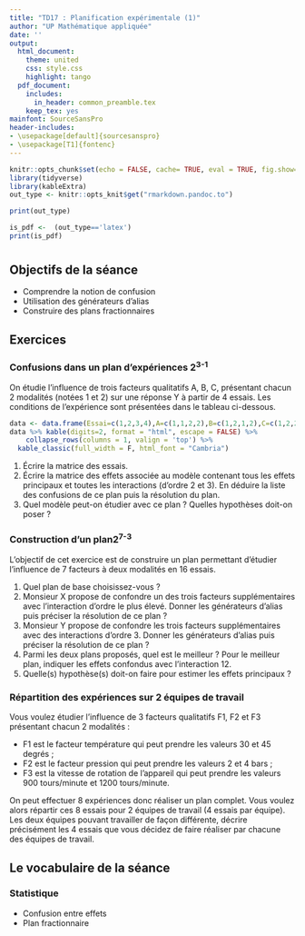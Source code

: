 ```yaml
---
title: "TD17 : Planification expérimentale (1)"
author: "UP Mathématique appliquée"
date: ''
output:
  html_document:
    theme: united
    css: style.css
    highlight: tango
  pdf_document:
    includes:
      in_header: common_preamble.tex
    keep_tex: yes
mainfont: SourceSansPro
header-includes:
- \usepackage[default]{sourcesanspro}
- \usepackage[T1]{fontenc}
---
```



```r
knitr::opts_chunk$set(echo = FALSE, cache= TRUE, eval = TRUE, fig.show='hide', message = FALSE, warning = FALSE, results = 'hide' )
library(tidyverse)
library(kableExtra)
out_type <- knitr::opts_knit$get("rmarkdown.pandoc.to")

```

```r
print(out_type)

is_pdf <-  (out_type=='latex')
print(is_pdf)
```

# {.tabset .tabset-fade .tabset-pills}

##  Objectifs de la séance  

* Comprendre la notion de confusion
* Utilisation des générateurs d'alias
* Construire des plans fractionnaires

## Exercices 


### Confusions dans un plan d'expériences 2<sup>3-1</sup>

On étudie l'influence de trois facteurs qualitatifs A, B, C, présentant chacun 2 modalités (notées 1 et 2) sur une
réponse Y à partir de 4 essais. Les conditions de l'expérience sont présentées dans le tableau ci-dessous.

```r
data <- data.frame(Essai=c(1,2,3,4),A=c(1,1,2,2),B=c(1,2,1,2),C=c(1,2,2,1))
data %>% kable(digits=2, format = "html", escape = FALSE) %>%
    collapse_rows(columns = 1, valign = 'top') %>%
  kable_classic(full_width = F, html_font = "Cambria")

```


1. Écrire la matrice des essais.
2. Écrire la matrice des effets associée au modèle contenant tous les effets principaux et toutes les interactions (d'ordre 2 et 3). En déduire la liste des confusions de ce plan puis la résolution du plan.
3. Quel modèle peut-on étudier avec ce plan ? Quelles hypothèses doit-on poser ?

### Construction d'un plan2<sup>7-3</sup>

L'objectif de cet exercice est de construire un plan permettant d'étudier l'influence de 7 facteurs à deux modalités en 16 essais.

1. Quel plan de base choisissez-vous ?
2. Monsieur X propose de confondre un des trois facteurs supplémentaires avec l'interaction d'ordre le plus élevé. Donner les générateurs d'alias puis préciser la résolution de ce plan ?
3. Monsieur Y propose de confondre les trois facteurs supplémentaires avec des interactions d'ordre 3. Donner
les générateurs d'alias puis préciser la résolution de ce plan ?
4. Parmi les deux plans proposés, quel est le meilleur ? Pour le meilleur plan, indiquer les effets confondus avec l'interaction 12.
5. Quelle(s) hypothèse(s) doit-on faire pour estimer les effets principaux ?

### Répartition des expériences sur 2 équipes de travail

Vous voulez étudier l'influence de 3 facteurs qualitatifs F1, F2 et F3 présentant chacun 2 modalités :

* F1 est le facteur température qui peut prendre les valeurs 30 et 45 degrés ;
* F2 est le facteur pression qui peut prendre les valeurs 2 et 4 bars ;
* F3 est la vitesse de rotation de l'appareil qui peut prendre les valeurs 900 tours/minute et 1200 tours/minute.

On peut effectuer 8 expériences donc réaliser un plan complet. Vous voulez alors répartir ces 8 essais pour 2 équipes de travail (4 essais par équipe).
Les deux équipes pouvant travailler de façon différente, décrire précisément les 4 essais que vous décidez de faire réaliser par chacune des équipes de travail.

## Le vocabulaire de la séance

### Statistique 
- Confusion entre effets
- Plan fractionnaire
